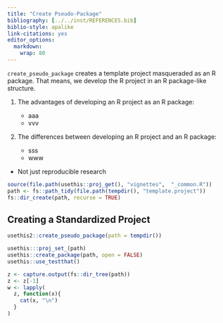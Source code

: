 ---
title: "Create Pseudo-Package"
bibliography: [../../inst/REFERENCES.bib]
biblio-style: apalike
link-citations: yes
editor_options: 
  markdown: 
    wrap: 80
---

<!-- One line about what the function does -->

`create_pseudo_package` creates a template project masqueraded as an R package.
That means, we develop the R project in an R package-like structure.

1.  The advantages of developing an R project as an R package:

    -   aaa
    -   vvv

2.  The differences between developing an R project and an R package:

    -   sss
    -   www

-   Not just reproducible research

```{r, include = FALSE}
source(file.path(usethis::proj_get(), "vignettes",  "_common.R"))
path <- fs::path_tidy(file.path(tempdir(), "template.project"))
fs::dir_create(path, recurse = TRUE)
```

## Creating a Standardized Project

```{r, echo=TRUE, eval=FALSE}
usethis2::create_pseudo_package(path = tempdir())
```

```{r usethis2-create_project, results='hide'}
usethis:::proj_set_(path) 
usethis::create_package(path, open = FALSE)
usethis::use_testthat()
```

```{r, results='markup'}
z <- capture.output(fs::dir_tree(path))
z <- z[-1]
w <- lapply(
  z, function(x){
    cat(x, "\n")
  }
)
```


